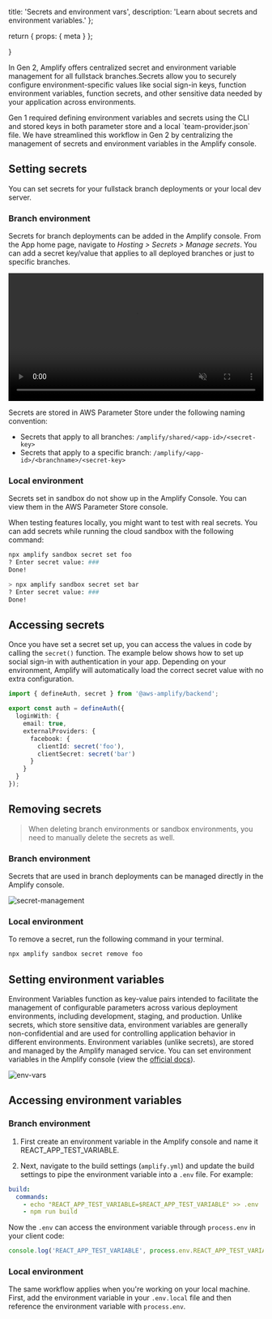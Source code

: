   title: 'Secrets and environment vars',
  description: 'Learn about secrets and environment variables.'
};

  return {
    props: {
      meta
    }
  };

}

In Gen 2, Amplify offers centralized secret and environment variable management for all fullstack branches.Secrets allow you to securely configure environment-specific values like social sign-in keys, function environment variables, function secrets, and other sensitive data needed by your application across environments.

<Accordion title="Gen 1 customer?">
  Gen 1 required defining environment variables and secrets using the CLI and
  stored keys in both parameter store and a local `team-provider.json` file. We
  have streamlined this workflow in Gen 2 by centralizing the management of
  secrets and environment variables in the Amplify console.
</Accordion>

## Setting secrets

You can set secrets for your fullstack branch deployments or your local dev server.

### Branch environment

Secrets for branch deployments can be added in the Amplify console. From the App home page, navigate to _Hosting > Secrets > Manage secrets_. You can add a secret key/value that applies to all deployed branches or just to specific branches.

<video autoPlay={true} muted={true} loop={true} width="100%">
  <source src="/images/gen2/secrets-and-vars/secrets.mp4" />
</video>

Secrets are stored in AWS Parameter Store under the following naming convention:

- Secrets that apply to all branches: `/amplify/shared/<app-id>/<secret-key>`
- Secrets that apply to a specific branch: `/amplify/<app-id>/<branchname>/<secret-key>`

### Local environment

[comment]: <> (When editing this section, also update /gen2/deploy-and-host/sandbox-environments/features/index.md -)

<Callout info>
  Secrets set in sandbox do not show up in the Amplify Console. You can view
  them in the AWS Parameter Store console.
</Callout>

When testing features locally, you might want to test with real secrets. You can add secrets while running the cloud sandbox with the following command:

```bash
npx amplify sandbox secret set foo
? Enter secret value: ###
Done!

> npx amplify sandbox secret set bar
? Enter secret value: ###
Done!
```

## Accessing secrets

Once you have set a secret set up, you can access the values in code by calling the `secret()` function. The example below shows how to set up social sign-in with authentication in your app. Depending on your environment, Amplify will automatically load the correct secret value with no extra configuration.

```ts
import { defineAuth, secret } from '@aws-amplify/backend';

export const auth = defineAuth({
  loginWith: {
    email: true,
    externalProviders: {
      facebook: {
        clientId: secret('foo'),
        clientSecret: secret('bar')
      }
    }
  }
});
```

## Removing secrets

> When deleting branch environments or sandbox environments, you need to manually delete the secrets as well.

### Branch environment

Secrets that are used in branch deployments can be managed directly in the Amplify console.

![secret-management](/images/gen2/secrets-and-vars/secret-management.jpg)

### Local environment

To remove a secret, run the following command in your terminal.

```bash
npx amplify sandbox secret remove foo
```

## Setting environment variables

Environment Variables function as key-value pairs intended to facilitate the management of configurable parameters across various deployment environments, including development, staging, and production. Unlike secrets, which store sensitive data, environment variables are generally non-confidential and are used for controlling application behavior in different environments. Environment variables (unlike secrets), are stored and managed by the Amplify managed service. You can set environment variables in the Amplify console (view the [official docs](https://docs.aws.amazon.com/amplify/latest/userguide/environment-variables.html#setting-env-vars)).

![env-vars](/images/gen2/secrets-and-vars/env-vars.png)

## Accessing environment variables

### Branch environment

1. First create an environment variable in the Amplify console and name it REACT_APP_TEST_VARIABLE.

1. Next, navigate to the build settings (`amplify.yml`) and update the build settings to pipe the environment variable into a `.env` file. For example:

```yml
build:
  commands:
    - echo "REACT_APP_TEST_VARIABLE=$REACT_APP_TEST_VARIABLE" >> .env
    - npm run build
```

Now the `.env` can access the environment variable through `process.env` in your client code:

```ts
console.log('REACT_APP_TEST_VARIABLE', process.env.REACT_APP_TEST_VARIABLE);
```

### Local environment

The same workflow applies when you're working on your local machine. First, add the environment variable in your `.env.local` file and then reference the environment variable with `process.env`.
